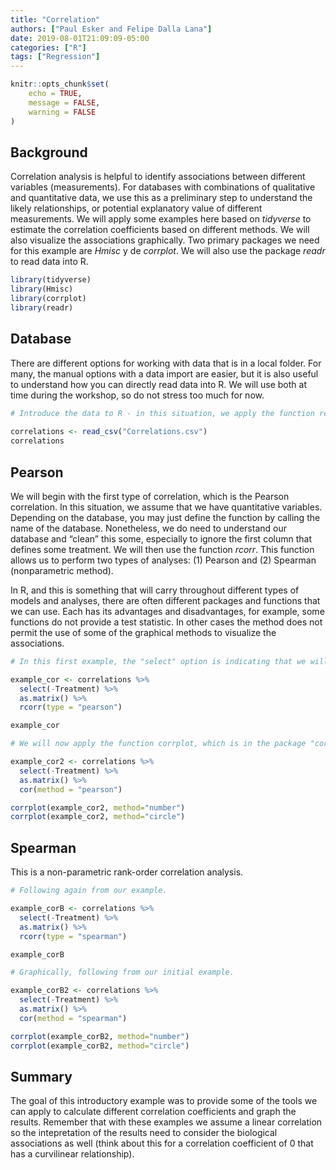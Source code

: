 ```yaml
---
title: "Correlation"
authors: ["Paul Esker and Felipe Dalla Lana"]
date: 2019-08-01T21:09:09-05:00
categories: ["R"]
tags: ["Regression"]
---
```


```r
knitr::opts_chunk$set(
	echo = TRUE,
	message = FALSE,
	warning = FALSE
)
```

## Background

Correlation analysis is helpful to identify associations between different variables (measurements). For databases with combinations of qualitative and quantitative data, we use this as a preliminary step to understand the likely relationships, or potential explanatory value of different measurements. We will apply some examples here based on *tidyverse* to estimate the correlation coefficients based on different methods. We will also visualize the associations graphically. Two primary packages we need for this example are *Hmisc* y de *corrplot*. We will also use the package *readr* to read data into R.


```r

library(tidyverse)
library(Hmisc)
library(corrplot)
library(readr)

```

## Database

There are different options for working with data that is in a local folder. For many, the manual options with a data import are easier, but it is also useful to understand how you can directly read data into R. We will use both at time during the workshop, so do not stress too much for now.

```r

# Introduce the data to R - in this situation, we apply the function read_csv the most important item is to know the physical location of the file. In this example, I mainain a copy in Documents folder on my Mac
  
correlations <- read_csv("Correlations.csv")
correlations

```

## Pearson

We will begin with the first type of correlation, which is the Pearson correlation. In this situation, we assume that we have quantitative variables. Depending on the database, you may just define the function by calling the name of the database. Nonetheless, we do need to understand our database and "clean" this some, especially to ignore the first column that defines some treatment. We will then use the function *rcorr*. This function allows us to perform two types of analyses: (1) Pearson and (2) Spearman (nonparametric method).

In R, and this is something that will carry throughout different types of models and analyses, there are often different packages and functions that we can use. Each has its advantages and disadvantages, for example, some functions do not provide a test statistic. In other cases the method does not permit the use of some of the graphical methods to visualize the associations. 


```r

# In this first example, the "select" option is indicating that we will use all columns except the first one, which is for treatment

example_cor <- correlations %>% 
  select(-Treatment) %>%
  as.matrix() %>%
  rcorr(type = "pearson")

example_cor

# We will now apply the function corrplot, which is in the package "corrplot" to look at the associations

example_cor2 <- correlations %>% 
  select(-Treatment) %>%
  as.matrix() %>%
  cor(method = "pearson")

corrplot(example_cor2, method="number")
corrplot(example_cor2, method="circle")

```

## Spearman

This is a non-parametric rank-order correlation analysis. 

```r

# Following again from our example.

example_corB <- correlations %>% 
  select(-Treatment) %>%
  as.matrix() %>%
  rcorr(type = "spearman")

example_corB

# Graphically, following from our initial example.

example_corB2 <- correlations %>% 
  select(-Treatment) %>%
  as.matrix() %>%
  cor(method = "spearman")

corrplot(example_corB2, method="number")
corrplot(example_corB2, method="circle")

```

## Summary

The goal of this introductory example was to provide some of the tools we can apply to calculate different correlation coefficients and graph the results. Remember that with these examples we assume a linear correlation so the intepretation of the results need to consider the biological associations as well (think about this for a correlation coefficient of 0 that has a curvilinear relationship).
